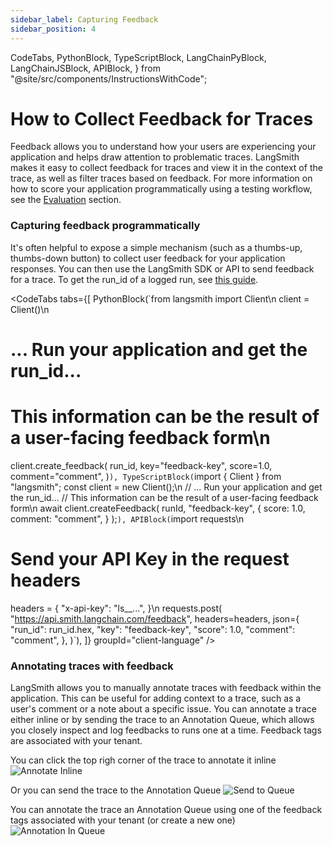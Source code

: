 ```yaml
---
sidebar_label: Capturing Feedback
sidebar_position: 4
---
```


  CodeTabs,
  PythonBlock,
  TypeScriptBlock,
  LangChainPyBlock,
  LangChainJSBlock,
  APIBlock,
} from "@site/src/components/InstructionsWithCode";

# How to Collect Feedback for Traces

Feedback allows you to understand how your users are experiencing your application and helps draw attention to problematic traces. LangSmith makes it easy to collect feedback for traces and view it in the context of the trace, as well as filter traces based on feedback.
For more information on how to score your application programmatically using a testing workflow, see the [Evaluation](/evaluation) section.

### Capturing feedback programmatically

It's often helpful to expose a simple mechanism (such as a thumbs-up, thumbs-down button) to collect user feedback for your application responses. You can then use the LangSmith SDK or API to send feedback for a trace.
To get the run_id of a logged run, see [this guide](/tracing/faq/logging_and_viewing#getting-the-run-id-of-a-logged-run).

<CodeTabs
  tabs={[
    PythonBlock(`from langsmith import Client\n
client = Client()\n
# ... Run your application and get the run_id...
# This information can be the result of a user-facing feedback form\n
client.create_feedback(
    run_id,
    key="feedback-key",
    score=1.0,
    comment="comment",
)`),
    TypeScriptBlock(`import { Client } from "langsmith";
const client = new Client();\n
// ... Run your application and get the run_id...
// This information can be the result of a user-facing feedback form\n
await client.createFeedback(
    runId,
    "feedback-key",
    {
        score: 1.0,
        comment: "comment",
    }
);`),
    APIBlock(`import requests\n
# Send your API Key in the request headers
headers = {
    "x-api-key": "ls__...",
}\n
requests.post(
    "https://api.smith.langchain.com/feedback",
    headers=headers,
    json={
        "run_id": run_id.hex,
        "key": "feedback-key",
        "score": 1.0,
        "comment": "comment",
    },
)`),
  ]}
  groupId="client-language"
/>

### Annotating traces with feedback

LangSmith allows you to manually annotate traces with feedback within the application. This can be useful for adding context to a trace, such as a user's comment or a note about a specific issue.
You can annotate a trace either inline or by sending the trace to an Annotation Queue, which allows you closely inspect and log feedbacks to runs one at a time.
Feedback tags are associated with your tenant.

You can click the top righ corner of the trace to annotate it inline
![Annotate Inline](../static/faq/annotate_inline.png)

Or you can send the trace to the Annotation Queue
![Send to Queue](../static/faq/send_to_annotation_queue.png)

You can annotate the trace an Annotation Queue using one of the feedback tags associated with your tenant (or create a new one)
![Annotation In Queue](../static/faq/annotate_in_queue.png)

